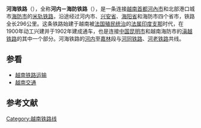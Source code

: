 {{noteTA
|G1=Railway
}}
{{Infobox rail system-route
| rail_name= 河海铁路<br />{{lang|vi|Đường sắt Hà Hải}}
| other_name= 
| name_bgcolor=
| box_width= 
| image= Train on the Hanoi-Hai Phong Railway.jpg
| imagesize=
| caption=
| code_name=
| locale={{VNM}}
| service_type=
| network=[[越南铁路|越南铁路]]
| status=
| stations=18
| start=[[河内站|河内站]]、[[海防站|海防站]]
| lines=[[單線鐵路|單線鐵路]]
| standard=
| main_stations=
| constructor=
| system_length= 102 km
| tracklength=
| max_speed=
| track_gauge=1,000 mm（米轨）<ref>[https://www.railprofessional.com/news/vietnam-cambodia-rail-news-roundup  Vietnam and Cambodia rail news roundup]</ref>
| min_radius=
| max_grade=
| block_signal=[[半自动闭塞|半自动闭塞]]
| engine=
| electrified=
| control=
| begin_operation=1902年
| ridership=
| owner=[[越南铁路|越南铁路总公司]]
| operator=
| franchise=
| system_map=
| mapimage_width=
| route_map_title=
| route_map={{BS-map|inline=1|map=
\CONTg\\~~ ~~连接[[南北鐵路_(越南)|南北鐵路]]
\BHF\\~~0~~'''[[河内站|河内]]'''~~Hà Nội
\DST\\~~2~~[[龙编站|龙编]]~~Long Biên
\HST\\~~5~~'''[[嘉林站|嘉林]]'''~~Gia Lâm
WASSERq\hKRZWae\WASSERq\~~ [[红河|红河]]
\ABZgl+l\CONTfq\~~连接[[河同铁路|河同铁路]]、[[河老铁路|河老铁路]]
\HST\\~~11~~[[梂悲站|梂悲]]~~Cầu Bây
\HST\\~~16~~[[富瑞站|富瑞]]~~Phú Thụy
\STR+GRZq\\~~ ~~[[河内市|河内市]]与[[兴安省_(越南)|兴安省]]分界
\HST\\~~24~~[[乐道站_(越南)|乐道]]~~Lạc Đạo
\STR+GRZq\\~~ ~~[[兴安省_(越南)|兴安省]]与[[海陽省|海陽省]]分界
\HST\\~~31~~[[俊良站|俊良]]~~Tuấn Lương
\HST\\~~40~~[[锦江站_(越南)|锦江]]~~Cẩm Giàng
\HST\\~~51~~[[高舍站|高舍]]~~Cao Xá
\BHF\\~~57~~'''[[海阳站_(越南)|海阳]]'''~~Hải Dương
WASSERq\hKRZWae\WASSERq\~~ [[太平江|太平江]]
\HST\\~~64~~[[前中站|前中]]~~Tiền Trung
\HST\\~~68~~[[莱溪站|莱溪]]~~Lai Khê
\HST\\~~72~~[[范舍站|范舍]]~~Phạm Xá
\HST\\~~78~~[[富泰站|富泰]]~~Phú Thái
\STR+GRZq\\~~ ~~[[海陽省|海陽省]]与[[海防市|海防市]]分界
\HST\\~~81~~[[裕义站|裕义]]~~Dự Nghĩa
\HST\\~~91~~[[物格站|物格]]~~Vật Cách
\HST\\~~97~~[[上里站_(越南)|上里]]~~Thượng Lý
WASSERq\hKRZWae\WASSERq\~~ [[三薄江|三薄江]]
\BHF\\~~102~~'''[[海防站|海防]]'''~~Hải Phòng
\BHF\\~~104~~[[海防港站|海防港]]~~Cảng Hải Phòng
}}
}}
'''河海铁路'''（{{lang-vi|'''Đường sắt Hà Hải'''}}），全称'''河内－海防铁路'''（{{lang-vi|'''Đường sắt Hà Nội - Hải Phòng'''}}），是一条连接[[越南|越南]][[首都|首都]][[河內市|河內市]]和北部港口城市[[海防市|海防市]]的[[米轨|米轨]][[铁路|铁路]]，沿途经过河内市、[[兴安省_(越南)|兴安省]]、[[海陽省|海阳省]]和海防市四个省市，铁路全长296公里。这条铁路始建于越南被[[法国|法国]][[殖民统治|殖民统治]]的[[法属印度支那|法属印度支那]]时代，在1900年动工兴建并于1902年建成通车，也是连接[[中国|中国]][[昆明市|昆明市]]和越南海防市的[[滇越铁路|滇越铁路]]的其中一个部分。河海铁路的[[河内站|河内]]至[[嘉林站|嘉林]]段与[[河同铁路|河同铁路]]、[[河老铁路|河老铁路]]共线。

==参看==
*[[越南铁路运输|越南铁路运输]]
*[[越南交通|越南交通]]

==参考文献==
{{reflist}}

{{越南铁路运输}}
{{河海铁路}}

[[Category:越南铁路线|Category:越南铁路线]]